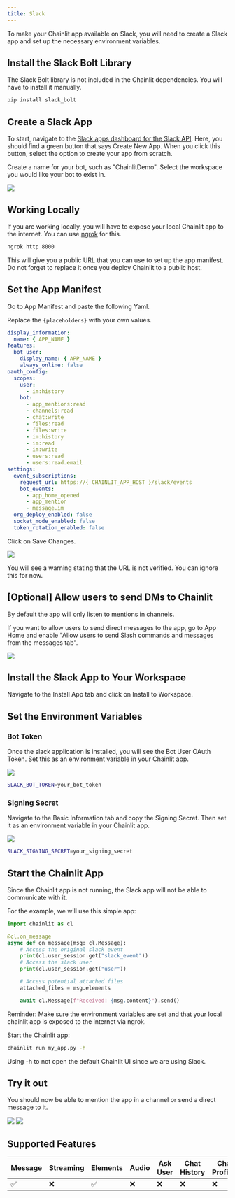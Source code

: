```yaml
---
title: Slack
---
```


To make your Chainlit app available on Slack, you will need to create a Slack app and set up the necessary environment variables.

## Install the Slack Bolt Library

The Slack Bolt library is not included in the Chainlit dependencies. You will have to install it manually.

```bash
pip install slack_bolt
```

## Create a Slack App

To start, navigate to the [Slack apps dashboard for the Slack API](https://api.slack.com/apps). Here, you should find a green button that says Create New App. When you click this button, select the option to create your app from scratch.

Create a name for your bot, such as "ChainlitDemo". Select the workspace you would like your bot to exist in.

<Frame caption="Create a Slack App">
  <img src="/images/slack/create-app.png" />
</Frame>

## Working Locally

If you are working locally, you will have to expose your local Chainlit app to the internet. You can use [ngrok](https://ngrok.com/) for this.

```bash
ngrok http 8000
```

This will give you a public URL that you can use to set up the app manifest. Do not forget to replace it once you deploy Chainlit to a public host.

## Set the App Manifest

Go to App Manifest and paste the following Yaml.

<Note>Replace the `{placeholders}` with your own values.</Note>

```yaml
display_information:
  name: { APP_NAME }
features:
  bot_user:
    display_name: { APP_NAME }
    always_online: false
oauth_config:
  scopes:
    user:
      - im:history
    bot:
      - app_mentions:read
      - channels:read
      - chat:write
      - files:read
      - files:write
      - im:history
      - im:read
      - im:write
      - users:read
      - users:read.email
settings:
  event_subscriptions:
    request_url: https://{ CHAINLIT_APP_HOST }/slack/events
    bot_events:
      - app_home_opened
      - app_mention
      - message.im
  org_deploy_enabled: false
  socket_mode_enabled: false
  token_rotation_enabled: false
```

Click on Save Changes.

<Frame caption="Set the App Manifest">
  <img src="/images/slack/app-manifest.png" />
</Frame>

You will see a warning stating that the URL is not verified. You can ignore this for now.

## [Optional] Allow users to send DMs to Chainlit

By default the app will only listen to mentions in channels.

If you want to allow users to send direct messages to the app, go to App Home and enable "Allow users to send Slash commands and messages from the messages tab".

<Frame caption="Allow DMs">
  <img src="/images/slack/allow-dm.png" />
</Frame>

## Install the Slack App to Your Workspace

Navigate to the Install App tab and click on Install to Workspace.

## Set the Environment Variables

### Bot Token

Once the slack application is installed, you will see the Bot User OAuth Token. Set this as an environment variable in your Chainlit app.

<Frame caption="Copy the Bot Token">
  <img src="/images/slack/bot-token.png" />
</Frame>

```bash
SLACK_BOT_TOKEN=your_bot_token
```

### Signing Secret

Navigate to the Basic Information tab and copy the Signing Secret. Then set it as an environment variable in your Chainlit app.

<Frame caption="Copy the Signing Secret">
  <img src="/images/slack/signing-secret.png" />
</Frame>

```bash
SLACK_SIGNING_SECRET=your_signing_secret
```

## Start the Chainlit App

Since the Chainlit app is not running, the Slack app will not be able to communicate with it.

For the example, we will use this simple app:

```python
import chainlit as cl

@cl.on_message
async def on_message(msg: cl.Message):
    # Access the original slack event
    print(cl.user_session.get("slack_event"))
    # Access the slack user
    print(cl.user_session.get("user"))

    # Access potential attached files
    attached_files = msg.elements

    await cl.Message(f"Received: {msg.content}").send()
```

<Note>
  Reminder: Make sure the environment variables are set and that your local
  chainlit app is exposed to the internet via ngrok.
</Note>

Start the Chainlit app:

```bash
chainlit run my_app.py -h
```

<Note>
  Using -h to not open the default Chainlit UI since we are using Slack.
</Note>

## Try it out

You should now be able to mention the app in a channel or send a direct message to it.

<Frame caption="Sending a DM">
  <img src="/images/slack/dm.png" />
</Frame>

<Frame caption="Mention the Chainlit App">
  <img src="/images/slack/mention.png" />
</Frame>

## Supported Features

| Message | Streaming | Elements | Audio | Ask User | Chat History | Chat Profiles | Feedback |
| ------- | --------- | -------- | ----- | -------- | ------------ | ------------- | -------- |
| ✅      | ❌        | ✅       | ❌    | ❌       | ❌           | ❌            | ❌       |

